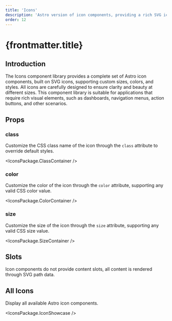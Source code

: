 ```yaml
---
title: 'Icons'
description: 'Astro version of icon components, providing a rich SVG icon library'
order: 12
---
```



# {frontmatter.title}

## Introduction

The Icons component library provides a complete set of Astro icon components, built on SVG icons, supporting custom sizes, colors, and styles. All icons are carefully designed to ensure clarity and beauty at different sizes. This component library is suitable for applications that require rich visual elements, such as dashboards, navigation menus, action buttons, and other scenarios.

## Props

### class

Customize the CSS class name of the icon through the `class` attribute to override default styles.

<IconsPackage.ClassContainer />

### color

Customize the color of the icon through the `color` attribute, supporting any valid CSS color value.

<IconsPackage.ColorContainer />

### size

Customize the size of the icon through the `size` attribute, supporting any valid CSS size value.

<IconsPackage.SizeContainer />

## Slots

Icon components do not provide content slots, all content is rendered through SVG path data.

## All Icons

Display all available Astro icon components.

<IconsPackage.IconShowcase /> 
